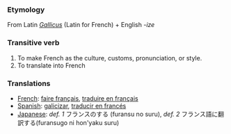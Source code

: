 === Etymology ===
From Latin ''[[Gallicus]]'' (Latin for French) + English ''-ize''
=== Transitive verb ===
# To make French as the culture, customs, pronunciation, or style.
# To translate into French

=== Translations ===
*[[French]]: [[faire français]], [[traduire en français]]
*[[Spanish]]: [[galicizar]], [[traducir en francés]]
*[[Japanese]]: ''def. 1'' フランスのする (furansu no suru), ''def. 2'' フランス語に翻訳する(furansugo ni hon'yaku suru)